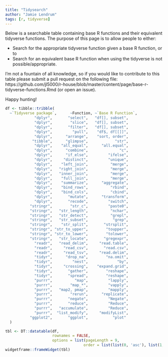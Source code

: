 ```yaml
---
title: "Tidysearch"
author: "Jamie Lendrum"
tags: [r, tidyverse]
---
```


Below is a searchable table containing base R functions and their equivalent tidyverse functions. The purpose of this page is to allow people to either:

* Search for the appropriate tidyverse function given a base R function, or to
* Search for an equivalent base R function when using the tidyverse is not possible/appropriate.

I'm not a fountain of all knowledge, so if you would like to contribute to this table please submit a pull request on the following file: https://github.com/jl5000/r-house/blob/master/content/page/base-r-tidyverse-functions.Rmd (or open an issue).

Happy hunting!


```r
df <- tibble::tribble(
  ~`Tidyverse package`,      ~Function, ~`Base R Function`,
             "dplyr",       "select",   "df[], subset",
             "dplyr",        "slice",   "df[], subset",
             "dplyr",       "filter",   "df[], subset",
             "dplyr",         "pull",    "df$, df[[]]",
             "dplyr",      "arrange",    "sort, order",
            "tibble",      "glimpse",            "str",
             "dplyr",    "all_equal",      "all.equal",
             "dplyr",      "combine",              "c",
             "dplyr",      "if_else",         "ifelse",
             "dplyr",     "distinct",         "unique",
             "dplyr",    "left_join",          "merge",
             "dplyr",   "right_join",          "merge",
             "dplyr",   "inner_join",          "merge",
             "dplyr",    "full_join",          "merge",
             "dplyr",    "summarize",      "aggregate",
             "dplyr",    "bind_rows",          "rbind",
             "dplyr",    "bind_cols",          "cbind",
             "dplyr",       "mutate",      "transform",
             "dplyr",       "recode",         "switch",
           "stringr",        "str_c",         "paste0",
           "stringr",   "str_length",          "nchar",
           "stringr",   "str_detect",          "grepl",
           "stringr",   "str_subset",           "grep",
           "stringr",    "str_split",       "strsplit",
           "stringr", "str_to_upper",        "toupper",
           "stringr", "str_to_lower",        "tolower",
           "stringr",   "str_locate",       "gregexpr",
             "readr",   "read_delim",     "read.table",
             "readr",     "read_csv",       "read.csv",
             "readr",     "read_tsv",     "read.delim",
             "tidyr",      "drop_na",        "na.omit",
             "tidyr",         "nest",             "by",
             "tidyr",     "crossing",    "expand.grid",
             "tidyr",       "gather",        "reshape",
             "tidyr",       "spread",        "reshape",
             "purrr",          "map",         "lapply",            
             "purrr",        "map_*",         "vapply",                            
             "purrr",   "map2, pmap",         "mapply",
             "purrr",        "rerun",      "replicate",
             "purrr",       "negate",         "Negate",
             "purrr",       "reduce",         "Reduce",
             "purrr",   "accumulate",         "Reduce",
             "purrr",  "list_modify",     "modifyList",
           "ggplot2",       "ggplot",           "plot"
  )
```

```r
tbl <- DT::datatable(df, 
                     rownames = FALSE,
                     options = list(pageLength = 9,
                                   order = list(list(0, 'asc'), list(1, 'asc'))))
widgetframe::frameWidget(tbl)
```
